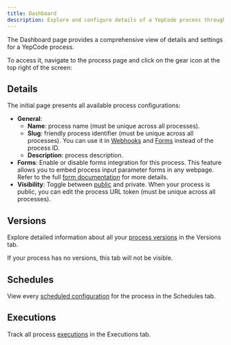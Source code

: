 ```yaml
---
title: Dashboard
description: Explore and configure details of a YepCode process through the Dashboard page.
---
```



The Dashboard page provides a comprehensive view of details and settings for a YepCode process.

To access it, navigate to the process page and click on the gear icon at the top right of the screen:

<Screenshot src="dashboard-icon.png" />

## Details

The initial page presents all available process configurations:

<Screenshot src="dashboard-details.png" />

- **General**:
  - **Name**: process name (must be unique across all processes).
  - **Slug**: friendly process identifier (must be unique across all processes). You can use it in [Webhooks](/docs/executions/webhooks) and [Forms](/docs/forms) instead of the process ID.
  - **Description**: process description.
- **Forms**: Enable or disable forms integration for this process. This feature allows you to embed process input parameter forms in any webpage. Refer to the full [form documentation](/docs/forms) for more details.
- **Visibility**: Toggle between [public](/docs/processes/shared) and private. When your process is public, you can edit the process URL token (must be unique across all processes).

## Versions

Explore detailed information about all your [process versions](/docs/processes/process-versioning) in the Versions tab.

If your process has no versions, this tab will not be visible.

<Screenshot src="versions-details.png" />

## Schedules

View every [scheduled configuration](/docs/executions/scheduled) for the process in the Schedules tab.

<Screenshot src="dashboard-scheduled.png" />

## Executions

Track all process [executions](/docs/executions) in the Executions tab.

<Screenshot src="dashboard-executions.png" />
